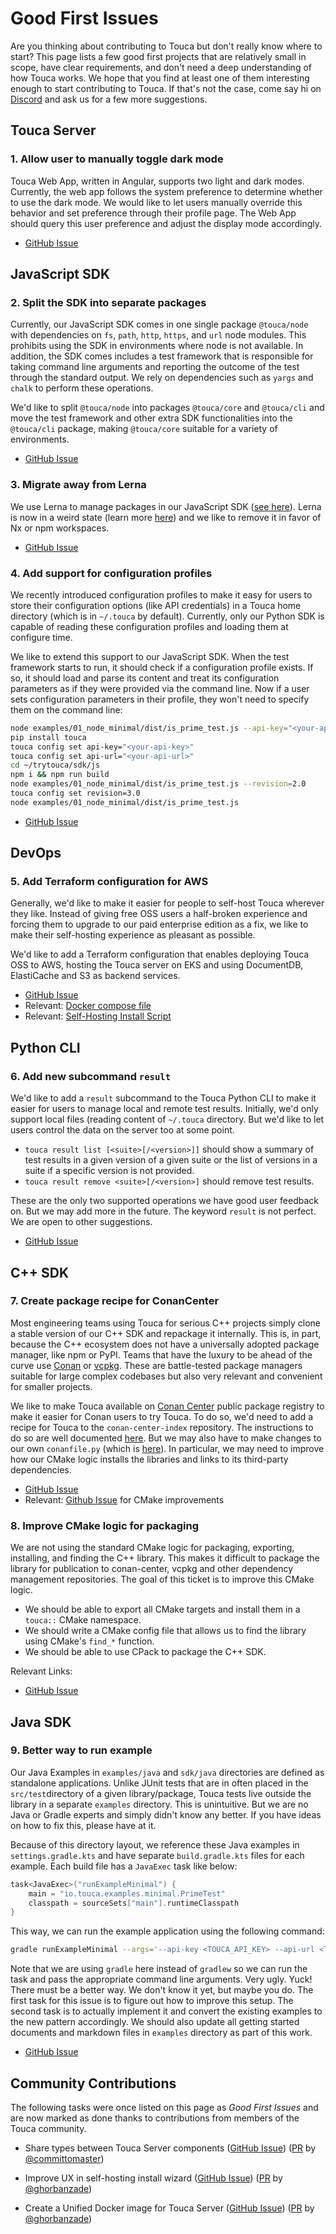 # Good First Issues

Are you thinking about contributing to Touca but don't really know where to
start? This page lists a few good first projects that are relatively small in
scope, have clear requirements, and don't need a deep understanding of how Touca
works. We hope that you find at least one of them interesting enough to start
contributing to Touca. If that's not the case, come say hi on
[Discord](https://touca.io/discord) and ask us for a few more suggestions.

## Touca Server

### 1. Allow user to manually toggle dark mode

Touca Web App, written in Angular, supports two light and dark modes. Currently,
the web app follows the system preference to determine whether to use the dark
mode. We would like to let users manually override this behavior and set
preference through their profile page. The Web App should query this user
preference and adjust the display mode accordingly.

- [GitHub Issue](https://github.com/trytouca/trytouca/issues/35)

## JavaScript SDK

### 2. Split the SDK into separate packages

Currently, our JavaScript SDK comes in one single package `@touca/node` with
dependencies on `fs`, `path`, `http`, `https`, and `url` node modules. This
prohibits using the SDK in environments where node is not available. In
addition, the SDK comes includes a test framework that is responsible for taking
command line arguments and reporting the outcome of the test through the
standard output. We rely on dependencies such as `yargs` and `chalk` to perform
these operations.

We'd like to split `@touca/node` into packages `@touca/core` and `@touca/cli`
and move the test framework and other extra SDK functionalities into the
`@touca/cli` package, making `@touca/core` suitable for a variety of
environments.

- [GitHub Issue](https://github.com/trytouca/trytouca/issues/194)

### 3. Migrate away from Lerna

We use Lerna to manage packages in our JavaScript SDK
([see here](https://github.com/trytouca/trytouca/tree/main/sdk/js)). Lerna is
now in a weird state (learn more
[here](https://blog.nrwl.io/lerna-is-dead-long-live-lerna-61259f97dbd9)) and we
like to remove it in favor of Nx or npm workspaces.

- [GitHub Issue](https://github.com/trytouca/trytouca/issues/193)

### 4. Add support for configuration profiles

We recently introduced configuration profiles to make it easy for users to store
their configuration options (like API credentials) in a Touca home directory
(which is in `~/.touca` by default). Currently, only our Python SDK is capable
of reading these configuration profiles and loading them at configure time.

We like to extend this support to our JavaScript SDK. When the test framework
starts to run, it should check if a configuration profile exists. If so, it
should load and parse its content and treat its configuration parameters as if
they were provided via the command line. Now if a user sets configuration
parameters in their profile, they won't need to specify them on the command
line:

```bash
node examples/01_node_minimal/dist/is_prime_test.js --api-key="<your-api-key>" --api-url="<your-api-url>" --revision=1.0 --testcase alice bob charlie
pip install touca
touca config set api-key="<your-api-key>"
touca config set api-url="<your-api-url>"
cd ~/trytouca/sdk/js
npm i && npm run build
node examples/01_node_minimal/dist/is_prime_test.js --revision=2.0
touca config set revision=3.0
node examples/01_node_minimal/dist/is_prime_test.js
```

- [GitHub Issue](https://github.com/trytouca/trytouca/issues/192)

## DevOps

### 5. Add Terraform configuration for AWS

Generally, we'd like to make it easier for people to self-host Touca wherever
they like. Instead of giving free OSS users a half-broken experience and forcing
them to upgrade to our paid enterprise edition as a fix, we like to make their
self-hosting experience as pleasant as possible.

We'd like to add a Terraform configuration that enables deploying Touca OSS to
AWS, hosting the Touca server on EKS and using DocumentDB, ElastiCache and S3 as
backend services.

- [GitHub Issue](https://github.com/trytouca/trytouca/issues/190)
- Relevant:
  [Docker compose file](https://github.com/trytouca/trytouca/blob/main/ops/docker-compose.prod.yml)
- Relevant:
  [Self-Hosting Install Script](https://github.com/trytouca/trytouca/blob/main/ops/install.sh)

## Python CLI

### 6. Add new subcommand `result`

We'd like to add a `result` subcommand to the Touca Python CLI to make it easier
for users to manage local and remote test results. Initially, we'd only support
local files (reading content of `~/.touca` directory. But we'd like to let users
control the data on the server too at some point.

- `touca result list [<suite>[/<version>]]` should show a summary of test
  results in a given version of a given suite or the list of versions in a suite
  if a specific version is not provided.
- `touca result remove <suite>[/<version>]` should remove test results.

These are the only two supported operations we have good user feedback on. But
we may add more in the future. The keyword `result` is not perfect. We are open
to other suggestions.

- [GitHub Issue](https://github.com/trytouca/trytouca/issues/112)

## C++ SDK

### 7. Create package recipe for ConanCenter

Most engineering teams using Touca for serious C++ projects simply clone a
stable version of our C++ SDK and repackage it internally. This is, in part,
because the C++ ecosystem does not have a universally adopted package manager,
like npm or PyPI. Teams that have the luxury to be ahead of the curve use
[Conan](https://conan.io) or [vcpkg](https://vcpkg.io). These are battle-tested
package managers suitable for large complex codebases but also very relevant and
convenient for smaller projects.

We like to make Touca available on [Conan Center](https://conan.io/center)
public package registry to make it easier for Conan users to try Touca. To do
so, we'd need to add a recipe for Touca to the `conan-center-index` repository.
The instructions to do so are well documented
[here](https://github.com/conan-io/conan-center-index/blob/master/docs/how_to_add_packages.md).
But we may also have to make changes to our own `conanfile.py` (which is
[here](https://github.com/trytouca/trytouca/blob/main/sdk/cpp/conanfile.py)). In
particular, we may need to improve how our CMake logic installs the libraries
and links to its third-party dependencies.

- [GitHub Issue](https://github.com/trytouca/trytouca/issues/33)
- Relevant: [Github Issue](https://github.com/trytouca/trytouca/issues/32) for
  CMake improvements

### 8. Improve CMake logic for packaging

We are not using the standard CMake logic for packaging, exporting, installing,
and finding the C++ library. This makes it difficult to package the library for
publication to conan-center, vcpkg and other dependency management repositories.
The goal of this ticket is to improve this CMake logic.

- We should be able to export all CMake targets and install them in a `touca::`
  CMake namespace.
- We should write a CMake config file that allows us to find the library using
  CMake's `find_*` function.
- We should be able to use CPack to package the C++ SDK.

Relevant Links:

- [GitHub Issue](https://github.com/trytouca/trytouca/issues/32)

## Java SDK

### 9. Better way to run example

Our Java Examples in `examples/java` and `sdk/java` directories are defined as
standalone applications. Unlike JUnit tests that are in often placed in the
`src/test`directory of a given library/package, Touca tests live outside the
library in a separate `examples` directory. This is unintuitive. But we are no
Java or Gradle experts and simply didn't know any better. If you have ideas on
how to fix this, please have at it.

Because of this directory layout, we reference these Java examples in
`settings.gradle.kts` and have separate `build.gradle.kts` files for each
example. Each build file has a `JavaExec` task like below:

```kotlin
task<JavaExec>("runExampleMinimal") {
    main = "io.touca.examples.minimal.PrimeTest"
    classpath = sourceSets["main"].runtimeClasspath
}
```

This way, we can run the example application using the following command:

```bash
gradle runExampleMinimal --args='--api-key <TOUCA_API_KEY> --api-url <TOUCA_API_URL> --revision 1.0 --testcase 13'
```

Note that we are using `gradle` here instead of `gradlew` so we can run the task
and pass the appropriate command line arguments. Very ugly. Yuck! There must be
a better way. We don't know it yet, but maybe you do. The first task for this
issue is to figure out how to improve this setup. The second task is to actually
implement it and convert the existing examples to the new pattern accordingly.
We should also update all getting started documents and markdown files in
`examples` directory as part of this work.

- [GitHub Issue](https://github.com/trytouca/trytouca/issues/189)

## Community Contributions

The following tasks were once listed on this page as _Good First Issues_ and are
now marked as done thanks to contributions from members of the Touca community.

- Share types between Touca Server components
  ([GitHub Issue](https://github.com/trytouca/trytouca/issues/195))
  ([PR](https://github.com/trytouca/trytouca/pull/198) by
  [@committomaster](https://github.com/committomaster))

- Improve UX in self-hosting install wizard
  ([GitHub Issue](https://github.com/trytouca/trytouca/issues/196))
  ([PR](https://github.com/trytouca/trytouca/pull/283) by
  [@ghorbanzade](https://github.com/ghorbanzade))

- Create a Unified Docker image for Touca Server
  ([GitHub Issue](https://github.com/trytouca/trytouca/issues/191))
  ([PR](https://github.com/trytouca/trytouca/pull/289) by
  [@ghorbanzade](https://github.com/ghorbanzade))
